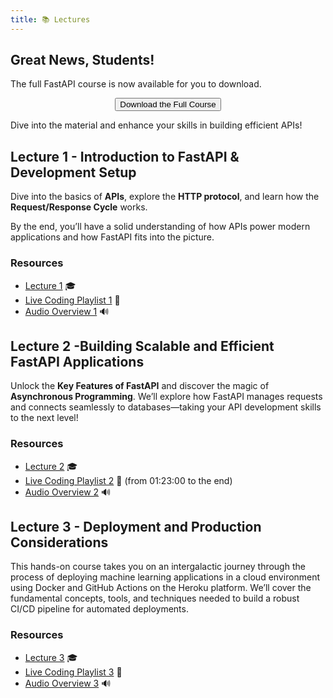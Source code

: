 ```yaml
---
title: 📚 Lectures
---
```


## Great News, Students!
The full FastAPI course is now available for you to download.

<div style="text-align: center;">
  <figure>  
    <button class="download-btn" onclick="window.location.href='lectures.pdf'">Download the Full Course</button>  
  </figure>
</div>

Dive into the material and enhance your skills in building efficient APIs!

## Lecture 1 - Introduction to FastAPI & Development Setup
Dive into the basics of **APIs**, explore the **HTTP protocol**, and learn how the **Request/Response Cycle** works. 

By the end, you’ll have a solid understanding of how APIs power modern applications and how FastAPI fits into the picture.

### Resources
- [Lecture 1](/00_Lectures/01_Lecture.qmd) 🎓
- [Live Coding Playlist 1](https://www.youtube.com/watch?v=XnYYwcOfcn8&list=PLqAmigZvYxIL9dnYeZEhMoHcoP4zop8-p&ab_channel=JVPDesign) 🎥
- [Audio Overview 1](/00_Lectures/01_Podcast.wav) 🔊

## Lecture 2 -Building Scalable and Efficient FastAPI Applications
Unlock the **Key Features of FastAPI** and discover the magic of **Asynchronous Programming**. We’ll explore how FastAPI manages requests and connects seamlessly to databases—taking your API development skills to the next level!

### Resources
- [Lecture 2](/00_Lectures/02_Lecture.qmd) 🎓
- [Live Coding Playlist 2](https://www.youtube.com/watch?v=TO4aQ3ghFOc&t=3593s&ab_channel=SsaliJonathan) 🎥 (from 01:23:00 to the end)
- [Audio Overview 2](/00_Lectures/02_Podcast.wav) 🔊

## Lecture 3 - Deployment and Production Considerations

This hands-on course takes you on an intergalactic journey through the process of deploying machine learning applications in a cloud environment using Docker and GitHub Actions on the Heroku platform. We'll cover the fundamental concepts, tools, and techniques needed to build a robust CI/CD pipeline for automated deployments. 

### Resources
- [Lecture 3](/00_Lectures/03_Lecture.qmd) 🎓
- [Live Coding Playlist 3](https://www.youtube.com/watch?v=Gs15V79cauo&t=1108s&ab_channel=KrishNaik) 🎥
- [Audio Overview 3](/00_Lectures/03_Podcast.wav) 🔊
